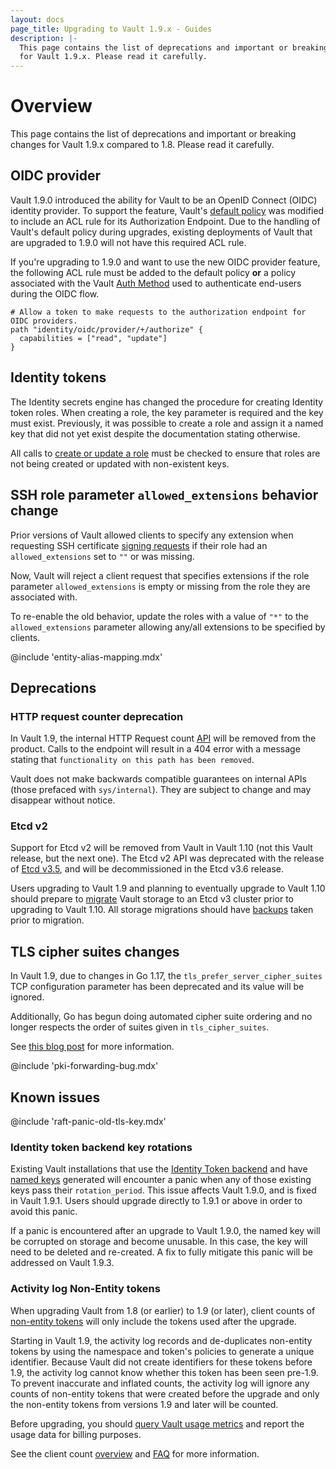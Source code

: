 ```yaml
---
layout: docs
page_title: Upgrading to Vault 1.9.x - Guides
description: |-
  This page contains the list of deprecations and important or breaking changes
  for Vault 1.9.x. Please read it carefully.
---
```


# Overview

This page contains the list of deprecations and important or breaking changes
for Vault 1.9.x compared to 1.8. Please read it carefully.

## OIDC provider

Vault 1.9.0 introduced the ability for Vault to be an OpenID Connect (OIDC) identity
provider. To support the feature, Vault's [default policy](https://www.vaultproject.io/docs/concepts/policies#default-policy)
was modified to include an ACL rule for its Authorization Endpoint. Due to the handling
of Vault's default policy during upgrades, existing deployments of Vault that are upgraded
to 1.9.0 will not have this required ACL rule.

If you're upgrading to 1.9.0 and want to use the new OIDC provider feature, the following
ACL rule must be added to the default policy **or** a policy associated with the Vault
[Auth Method](https://www.vaultproject.io/docs/auth) used to authenticate end-users during
the OIDC flow.

```hcl
# Allow a token to make requests to the authorization endpoint for OIDC providers.
path "identity/oidc/provider/+/authorize" {
  capabilities = ["read", "update"]
}
```

## Identity tokens

The Identity secrets engine has changed the procedure for creating Identity
token roles. When creating a role, the key parameter is required and the key
must exist. Previously, it was possible to create a role and assign it a named
key that did not yet exist despite the documentation stating otherwise.

All calls to [create or update a role](https://www.vaultproject.io/api-docs/secret/identity/tokens#create-or-update-a-role)
must be checked to ensure that roles are not being created or updated with
non-existent keys.

## SSH role parameter `allowed_extensions` behavior change

Prior versions of Vault allowed clients to specify any extension when requesting
SSH certificate [signing requests](https://www.vaultproject.io/api-docs/secret/ssh#sign-ssh-key)
if their role had an `allowed_extensions` set to `""` or was missing.

Now, Vault will reject a client request that specifies extensions if the role
parameter `allowed_extensions` is empty or missing from the role they are
associated with.

To re-enable the old behavior, update the roles with a value
of `"*"` to the `allowed_extensions` parameter allowing any/all extensions to be
specified by clients.

@include 'entity-alias-mapping.mdx'

## Deprecations

### HTTP request counter deprecation

In Vault 1.9, the internal HTTP Request count
[API](https://www.vaultproject.io/api-docs/v1.8.x/system/internal-counters#http-requests)
will be removed from the product. Calls to the endpoint will result in a 404
error with a message stating that `functionality on this path has been removed`.

Vault does not make backwards compatible guarantees on internal APIs (those
prefaced with `sys/internal`). They are subject to change and may disappear
without notice.

### Etcd v2

Support for Etcd v2 will be removed from Vault in Vault 1.10 (not this Vault
release, but the next one). The Etcd v2 API
was deprecated with the release of [Etcd
v3.5](https://etcd.io/blog/2021/announcing-etcd-3.5/), and will be
decommissioned in the Etcd v3.6 release.

Users upgrading to Vault 1.9 and planning to eventually upgrade to Vault 1.10
should prepare to [migrate](/docs/commands/operator/migrate) Vault storage to
an Etcd v3 cluster prior to upgrading to Vault 1.10. All storage migrations
should have [backups](/docs/concepts/storage#backing-up-vault-s-persisted-data)
taken prior to migration.

## TLS cipher suites changes

In Vault 1.9, due to changes in Go 1.17, the `tls_prefer_server_cipher_suites`
TCP configuration parameter has been deprecated and its value will be ignored.

Additionally, Go has begun doing automated cipher suite ordering and no longer
respects the order of suites given in `tls_cipher_suites`.

See [this blog post](https://go.dev/blog/tls-cipher-suites) for more information.

@include 'pki-forwarding-bug.mdx'


## Known issues

@include 'raft-panic-old-tls-key.mdx'

### Identity token backend key rotations

Existing Vault installations that use the [Identity Token
backend](/api-docs/secret/identity/tokens) and have [named
keys](/api-docs/secret/identity/tokens#create-a-named-key) generated will
encounter a panic when any of those existing keys pass their
`rotation_period`. This issue affects Vault 1.9.0, and is fixed in Vault 1.9.1.
Users should upgrade directly to 1.9.1 or above in order to avoid this panic.

If a panic is encountered after an upgrade to Vault 1.9.0, the named key will be
corrupted on storage and become unusable. In this case, the key will need to be
deleted and re-created. A fix to fully mitigate this panic will be addressed on
Vault 1.9.3.

### Activity log Non-Entity tokens

When upgrading Vault from 1.8 (or earlier) to 1.9 (or later), client counts of [non-entity tokens](/vault/docs/concepts/client-count#non-entity-tokens) will only include the tokens used after the upgrade.

Starting in Vault 1.9, the activity log records and de-duplicates non-entity tokens by using the namespace and token's policies to generate a unique identifier. Because Vault did not create identifiers for these tokens before 1.9, the activity log cannot know whether this token has been seen pre-1.9. To prevent inaccurate and inflated counts, the activity log will ignore any counts of non-entity tokens that were created before the upgrade and only the non-entity tokens from versions 1.9 and later will be counted.

Before upgrading, you should [query Vault usage metrics](/vault/tutorials/monitoring/usage-metrics#querying-usage-metrics) and report the usage data for billing purposes.

See the client count [overview](/vault/docs/concepts/client-count) and [FAQ](/vault/docs/concepts/client-count/faq) for more information.
